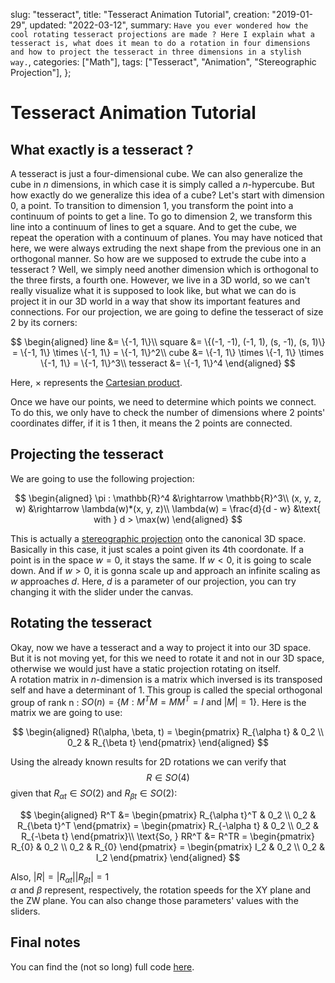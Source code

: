   slug: "tesseract",
  title: "Tesseract Animation Tutorial",
  creation: "2019-01-29",
  updated: "2022-03-12",
  summary: `Have you ever wondered how the cool rotating tesseract projections are made ?
  Here I explain what a tesseract is, what does it mean to do a rotation in four dimensions and
  how to project the tesseract in three dimensions in a stylish way.`,
  categories: ["Math"],
  tags: ["Tesseract", "Animation", "Stereographic Projection"],
};


# Tesseract Animation Tutorial

<Tesseract />

## What exactly is a tesseract ?

A tesseract is just a four-dimensional cube.
We can also generalize the cube in $n$ dimensions,
in which case it is simply called a $n$-hypercube.
But how exactly do we generalize this idea of a cube?
Let's start with dimension $0$, a point.
To transition to dimension $1$, you transform the point into a continuum of points to get a line.
To go to dimension $2$, we transform this line into a continuum of lines to get a square.
And to get the cube, we repeat the operation with a continuum of planes.
You may have noticed that here, we were always extruding the next shape from the previous one in an orthogonal manner.
So how are we supposed to extrude the cube into a tesseract ?
Well, we simply need another dimension which is orthogonal to the three firsts, a fourth one.
However, we live in a 3D world, so we can't really visualize what it is supposed to look like,
but what we can do is project it in our 3D world in a way that show its important features and connections.
For our projection, we are going to define the tesseract of size $2$ by its corners:

$$
\begin{aligned}
line &= \{-1, 1\}\\
square &= \{(-1, -1), (-1, 1), (s, -1), (s, 1)\} = \{-1, 1\} \times \{-1, 1\} = \{-1, 1\}^2\\
cube &= \{-1, 1\} \times \{-1, 1\} \times \{-1, 1\} = \{-1, 1\}^3\\
tesseract &= \{-1, 1\}^4
\end{aligned}
$$

Here, $\times$ represents the [Cartesian product][1].

Once we have our points, we need to determine which points we connect.
To do this, we only have to check the number of dimensions where 2 points' coordinates differ,
if it is 1 then, it means the 2 points are connected.

## Projecting the tesseract

We are going to use the following projection:

$$
\begin{aligned}
\pi : \mathbb{R}^4 &\rightarrow \mathbb{R}^3\\
(x, y, z, w) &\rightarrow \lambda(w)*(x, y, z)\\
\lambda(w) = \frac{d}{d - w} &\text{ with } d > \max(w)
\end{aligned}
$$

This is actually a [stereographic projection][2]
onto the canonical 3D space. Basically in this case, it just scales a point given its 4th coordonate.
If a point is in the space $w = 0$, it stays the same.
If $w < 0$, it is going to scale down.
And if $w > 0$, it is gonna scale up and approach an infinite scaling as $w$ approaches $d$.
Here, $d$ is a parameter of our projection, you can try changing it with the slider under the canvas.

## Rotating the tesseract

Okay, now we have a tesseract and a way to project it into our 3D space.
But it is not moving yet, for this we need to rotate it and not in our 3D space,
otherwise we would just have a static projection rotating on itself. <br/>
A rotation matrix in $n$-dimension is a matrix which inversed is its transposed self and have a determinant of 1.
This group is called the special orthogonal group of rank n : $SO(n) = \{M : M^TM = MM^T = I \text{ and } |M| = 1\}$.
Here is the matrix we are going to use:

$$
\begin{aligned}
R(\alpha, \beta, t) =
\begin{pmatrix}
R_{\alpha t} & 0_2 \\
0_2 & R_{\beta t}
\end{pmatrix}
\end{aligned}
$$

Using the already known results for 2D rotations we can verify that $$ R \in SO(4) $$ given
that $R_{\alpha t} \in SO(2)$ and $R_{\beta t} \in SO(2)$:

$$
\begin{aligned}
R^T &=
\begin{pmatrix}
R_{\alpha t}^T & 0_2 \\
0_2 & R_{\beta t}^T
\end{pmatrix} =
\begin{pmatrix}
R_{-\alpha t} & 0_2 \\
0_2 & R_{-\beta t}
\end{pmatrix}\\
\text{So, } RR^T &= R^TR =
\begin{pmatrix}
R_{0} & 0_2 \\
0_2 & R_{0}
\end{pmatrix} =
\begin{pmatrix}
I_2 & 0_2 \\
0_2 & I_2
\end{pmatrix}
\end{aligned}
$$

Also, $|R| = |R_{\alpha t}||R_{\beta t}| = 1$ <br/> $\alpha$ and $\beta$ represent,
respectively, the rotation speeds for the XY plane and the ZW plane.
You can also change those parameters' values with the sliders.

## Final notes

You can find the (not so long) full code [here][3].

[1]: https://en.wikipedia.org/wiki/Cartesian_product
[2]: https://en.wikipedia.org/wiki/Stereographic_projection
[3]: https://github.com/devspaceship/science-decoder/tree/master/components/tesseract

